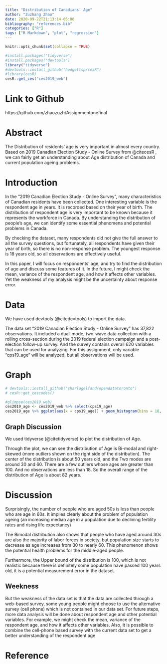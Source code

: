 ```yaml
---
title: "Distribution of Canadians' Age"
author: "Zuzhang Zhao"
date: 2020-09-22T21:13:14-05:00
bibliography: "references.bib"
categories: ["R"]
tags: ["R Markdown", "plot", "regression"]
---
```


```r
knitr::opts_chunk$set(collapse = TRUE)
```


```r

#install.packages("tidyverse")
#install.packages("devtools")
library("tidyverse")
#devtools::install_github("hodgettsp/cesR")
#library(cesR)
cesR::get_ces("ces2019_web")
```
# Link to Github
https://github.com/zhaozuzh/Assignmentonefinal

# Abstract
The Distribution of residents' age is very important in almost every country. Based on 2019 Canadian Election Study - Online Survey from @citecesR , we can fairly get an understanding about Age distribution of Canada and current population ageing problems.


# Introduction

In the "2019 Canadian Election Study - Online Survey", many characteristics of Canadian residents have been collected. One interesting variable is the respondent age in years. It is recorded based on their year of birth. The distribution of respondent age is very important to be known because it represents the workforce in Canada. By understanding the distribution of people's age, we can identify some essential phenomena and potential problems in Canada. 

By checking the dataset, many respondents did not give the full answer to all the survey questions, but fortunately, all respondents have given their year of birth, so there is no non-response problem. The youngest response is 18 years old, so all observations are effectively useful.

In this paper, I will focus on respondents' age, and try to find the distribution of age and discuss some features of it. In the future, I might check the mean, variance of the respondent age, and how it affects other variables. Yet the weakness of my analysis might be the uncertainty about response error.


# Data

We have used devtools (@citedevtools) to import the data.

The data set "2019 Canadian Election Study - Online Survey" has 37,822 observations. It included a dual-mode, two-wave data collection with a rolling cross-section during the 2019 federal election campaign and a post-election follow-up survey. And the survey contains overall 620 variables that can be used for analyzing. For this assignment, only variable "cps19_age" will be analyzed, but all observations will be used.

# Graph
```r
# devtools::install_github("sharlagelfand/opendatatoronto")
# cesR::get_cescodes()

#glimpse(ces2019_web)
ces2019_age <- ces2019_web %>% select(cps19_age)
ces2019_age %>% ggplot(aes(x = cps19_age)) + geom_histogram(bins = 18, color = "black", fills = "grey") + labs(x = "Age", y = "Population", title = "The Distribution of Canadians' Age", caption = "2019 Canadian Election Study - Online Survey ") + theme_bw()

```

## Graph Discussion
We used tidyverse (@citetidyverse) to plot the distribution of Age.

Through the plot, we can see the distribution of Age is Bi-modal and right-skewed (more outliers shown on the right side of the distribution). The center of the distribution is about 50 years old, and the Two modes are around 30 and 60. There are a few outliers whose ages are greater than 100. And no observations are less than 18. So the overall range of the distribution of Age is about 82 years.


# Discussion

Surprisingly, the number of people who are aged 50s is less than people who are age in 60s. It implies clearly about the problem of population ageing (an increasing median age in a population due to declining fertility rates and rising life expectancy)

The Bimodal distribution also shows that people who have aged around 30s are also the majority of labor forces in society, but population size starts to decrease as age increases from 30 to nearly 60. This phenomenon shows the potential health problems for the middle-aged people.

Furthermore, the Upper bound of the distribution is 100, which is not realistic because there is definitely some population have passed 100 years old, it is a potential measurement error in the dataset.


## Weekness

But the weakness of the data set is that the data are collected through a web-based survey, some young people might choose to use the alternative survey (cell phone) which is not contained in our data set. For future steps, more data analysis will be done about respondent age and other potential variables. For example, we might check the mean, variance of the respondent age, and how it affects other variables. Also, it is possible to combine the cell-phone based survey with the current data set to get a better understanding of the respondent age

# Reference